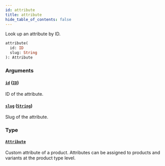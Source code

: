 ```yaml
---
id: attribute
title: attribute
hide_table_of_contents: false
---
```


Look up an attribute by ID.

```graphql
attribute(
  id: ID
  slug: String
): Attribute
```

### Arguments

#### [`id`](#) ([`ID`](../../../developer/api-reference/scalars/id))

ID of the attribute.

#### [`slug`](#) ([`String`](../../../developer/api-reference/scalars/string))

Slug of the attribute.

### Type

#### [`Attribute`](../../../developer/api-reference/objects/attribute)

Custom attribute of a product. Attributes can be assigned to products and variants at the product type level.
